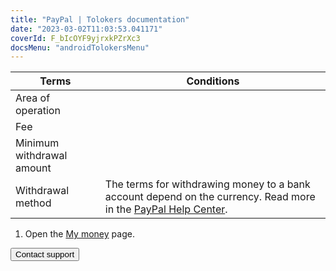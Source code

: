 ```yaml
---
title: "PayPal | Tolokers documentation"
date: "2023-03-02T11:03:53.041171"
coverId: F_bIcOYF9yjrxkPZrXc3
docsMenu: "androidTolokersMenu"
---
```



<PayPalContent1/>

Terms | Conditions
----- | -----
Area of operation | <PaypalTable3/>
Fee | <PaypalTable1/>
Minimum withdrawal amount | <PaypalTable2/>
Withdrawal method | The terms for withdrawing money to a bank account depend on the currency. Read more in the [PayPal Help Center](https://www.paypal.com/us/smarthelp/article/faq1189).

<PayPalContent2/>

1. Open the [My money](https://toloka.yandex.com/profile/money) page.

<PayPalContent3/>

<Button view="defaultInverse" size="l" type="link" url="../../troubleshooting/troubleshooting#money_withdrawal">Contact support</Button>

